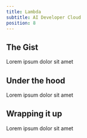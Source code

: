 ```yaml
---
title: Lambda
subtitle: AI Developer Cloud
position: 8
---
```


## The Gist

Lorem ipsum dolor sit amet

## Under the hood

Lorem ipsum dolor sit amet

## Wrapping it up

Lorem ipsum dolor sit amet
